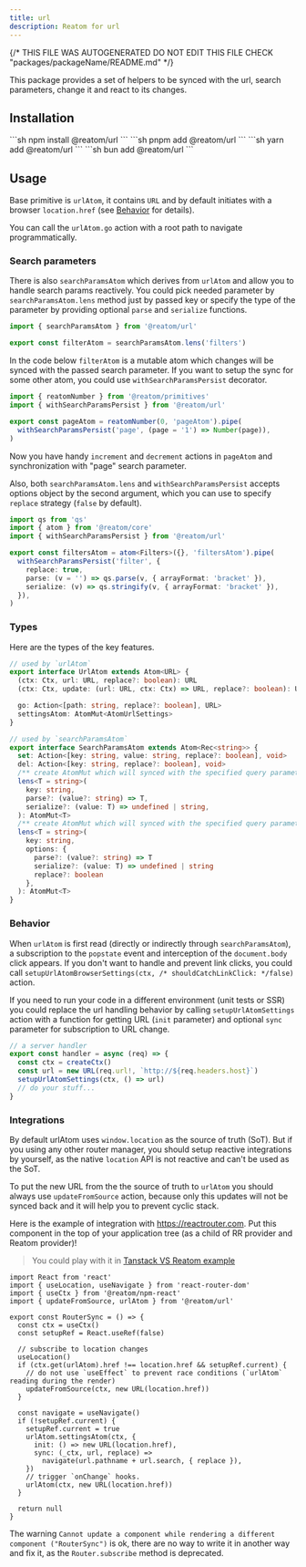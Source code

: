 ```yaml
---
title: url
description: Reatom for url
---
```


{/* THIS FILE WAS AUTOGENERATED
DO NOT EDIT THIS FILE 
CHECK "packages/packageName/README.md" */}



This package provides a set of helpers to be synced with the url, search parameters, change it and react to its changes.

## Installation

<Tabs>
<TabItem label="npm">
  ```sh
npm install @reatom/url
  ```
</TabItem>
<TabItem label="pnpm">
  ```sh
pnpm add @reatom/url
  ```
</TabItem>
<TabItem label="yarn">
  ```sh
yarn add @reatom/url
  ```
</TabItem>
<TabItem label="bun">
  ```sh
bun add @reatom/url
  ```
</TabItem>
</Tabs>

## Usage

Base primitive is `urlAtom`, it contains `URL` and by default initiates with a browser `location.href` (see [Behavior](#behavior) for details).

You can call the `urlAtom.go` action with a root path to navigate programmatically.

### Search parameters

There is also `searchParamsAtom` which derives from `urlAtom` and allow you to handle search params reactively. You could pick needed parameter by `searchParamsAtom.lens` method just by passed key or specify the type of the parameter by providing optional `parse` and `serialize` functions.

```ts
import { searchParamsAtom } from '@reatom/url'

export const filterAtom = searchParamsAtom.lens('filters')
```

In the code below `filterAtom` is a mutable atom which changes will be synced with the passed search parameter. If you want to setup the sync for some other atom, you could use `withSearchParamsPersist` decorator.

```ts
import { reatomNumber } from '@reatom/primitives'
import { withSearchParamsPersist } from '@reatom/url'

export const pageAtom = reatomNumber(0, 'pageAtom').pipe(
  withSearchParamsPersist('page', (page = '1') => Number(page)),
)
```

Now you have handy `increment` and `decrement` actions in `pageAtom` and synchronization with "page" search parameter.

Also, both `searchParamsAtom.lens` and `withSearchParamsPersist` accepts options object by the second argument, which you can use to specify `replace` strategy (`false` by default).

```ts
import qs from 'qs'
import { atom } from '@reatom/core'
import { withSearchParamsPersist } from '@reatom/url'

export const filtersAtom = atom<Filters>({}, 'filtersAtom').pipe(
  withSearchParamsPersist('filter', {
    replace: true,
    parse: (v = '') => qs.parse(v, { arrayFormat: 'bracket' }),
    serialize: (v) => qs.stringify(v, { arrayFormat: 'bracket' }),
  }),
)
```

### Types

Here are the types of the key features.

```ts
// used by `urlAtom`
export interface UrlAtom extends Atom<URL> {
  (ctx: Ctx, url: URL, replace?: boolean): URL
  (ctx: Ctx, update: (url: URL, ctx: Ctx) => URL, replace?: boolean): URL

  go: Action<[path: string, replace?: boolean], URL>
  settingsAtom: AtomMut<AtomUrlSettings>
}

// used by `searchParamsAtom`
export interface SearchParamsAtom extends Atom<Rec<string>> {
  set: Action<[key: string, value: string, replace?: boolean], void>
  del: Action<[key: string, replace?: boolean], void>
  /** create AtomMut which will synced with the specified query parameter */
  lens<T = string>(
    key: string,
    parse?: (value?: string) => T,
    serialize?: (value: T) => undefined | string,
  ): AtomMut<T>
  /** create AtomMut which will synced with the specified query parameter */
  lens<T = string>(
    key: string,
    options: {
      parse?: (value?: string) => T
      serialize?: (value: T) => undefined | string
      replace?: boolean
    },
  ): AtomMut<T>
}
```

### Behavior

When `urlAtom` is first read (directly or indirectly through `searchParamsAtom`), a subscription to the `popstate` event and interception of the `document.body` click appears. If you don't want to handle and prevent link clicks, you could call `setupUrlAtomBrowserSettings(ctx, /* shouldCatchLinkClick: */false)` action.

If you need to run your code in a different environment (unit tests or SSR) you could replace the url handling behavior by calling `setupUrlAtomSettings` action with a function for getting URL (`init` parameter) and optional `sync` parameter for subscription to URL change.

```ts
// a server handler
export const handler = async (req) => {
  const ctx = createCtx()
  const url = new URL(req.url!, `http://${req.headers.host}`)
  setupUrlAtomSettings(ctx, () => url)
  // do your stuff...
}
```

### Integrations

By default urlAtom uses `window.location` as the source of truth (SoT). But if you using any other router manager, you should setup reactive integrations by yourself, as the native `location` API is not reactive and can't be used as the SoT.

To put the new URL from the the source of truth to `urlAtom` you should always use `updateFromSource` action, because only this updates will not be synced back and it will help you to prevent cyclic stack.

Here is the example of integration with https://reactrouter.com. Put this component in the top of your application tree (as a child of RR provider and Reatom provider)!

> You could play with it in [Tanstack VS Reatom example](https://github.com/artalar/reatom/blob/v3/examples/tanstack-vs-reatom)

```tsx
import React from 'react'
import { useLocation, useNavigate } from 'react-router-dom'
import { useCtx } from '@reatom/npm-react'
import { updateFromSource, urlAtom } from '@reatom/url'

export const RouterSync = () => {
  const ctx = useCtx()
  const setupRef = React.useRef(false)

  // subscribe to location changes
  useLocation()
  if (ctx.get(urlAtom).href !== location.href && setupRef.current) {
    // do not use `useEffect` to prevent race conditions (`urlAtom` reading during the render)
    updateFromSource(ctx, new URL(location.href))
  }

  const navigate = useNavigate()
  if (!setupRef.current) {
    setupRef.current = true
    urlAtom.settingsAtom(ctx, {
      init: () => new URL(location.href),
      sync: (_ctx, url, replace) =>
        navigate(url.pathname + url.search, { replace }),
    })
    // trigger `onChange` hooks.
    urlAtom(ctx, new URL(location.href))
  }

  return null
}
```

The warning `Cannot update a component while rendering a different component ("RouterSync")` is ok, there are no way to write it in another way and fix it, as the `Router.subscribe` method is deprecated.
